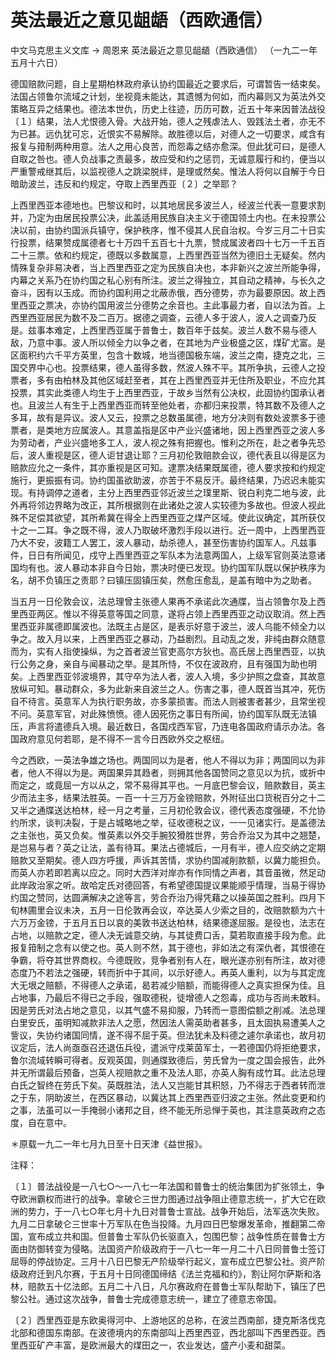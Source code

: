# 英法最近之意见龃龉（西欧通信）

中文马克思主义文库 -> 周恩来
英法最近之意见龃龉（西欧通信）
 （一九二一年五月十六日）

德国赔款问题，自上星期柏林政府承认协约国最近之要求后，可谓暂告一结束矣。法国占领鲁尔流域之计划，坐视竟未能达，其遗憾为何如，而内幕则又为英法外交策略互异之结果也。德法本世仇，历史上往迹，历历可数，近五十年来因普法战役〔１〕结果，法人尤恨德入骨。大战开始，德人之残虐法人、毁践法土者，亦无不为已甚。远仇犹可忘，近恨实不易解除。故胜德以后，对德人之一切要求，咸含有报复与箝制两种用意。法人之用心良苦，而怨毒之结亦愈深。但此犹可曰，是德人自取之咎也。德人负战事之责最多，故应受和约之惩罚，无诚意履行和约，便当以严重警戒继其后，以监视德人之跳梁脱绊，是理或然矣。惟法人将何以自解于今日暗助波兰，违反和约规定，夺取上西里西亚〔２〕之举耶？
 

上西里西亚本德地也。巴黎议和时，以其地居民多波兰人，经波兰代表一意要求割并，乃定为由居民投票公决，此盖适用民族自决主义于德国领土内也。在未投票公决以前，由协约国派兵镇守，保护秩序，惟不侵其人民自治权。今岁三月二十日实行投票，结果赞成属德者七十万四千五百七十九票，赞成属波者四十七万一千五百二十三票。依和约规定，德既以多数属意，上西里西亚当然为德旧土无疑矣。然内情殊复杂非易决者，当上西里西亚之定为民族自决也，本非新兴之波兰所能争得，内幕之关系乃在协约国之私心别有所注。波兰之得独立，其自动之精神，与长久之奋斗，因有以玉成。而协约国利用之北蔽赤俄，西分德势，亦为最要原因。故上西里西亚之票决，亦协约国用波兰分德势之余音也。主此事最力者，自以法为首。上西里西亚居民为数不及二百万。据德之调查，云德人多于波人，波人之调查乃反是。兹事本难定，上西里西亚属于普鲁士，数百年于兹矣。波兰人数不易与德人敌，乃意中事。波人所以倾全力以争之者，在其地为产业极盛之区，煤矿尤富。是区面积约六千平方英里，包含十数城，地当德国极东端，波兰之南，捷克之北，三国交界中心也。投票结果，德人虽得多数，然波人殊不平。其所争执，云德人之投票者，多有由柏林及其他区域赶至者，其在上西里西亚并无住所及职业，不应允其投票，其实此类德人均生于上西里西亚，于故乡当然有公决权，此固协约国承认者也。且波兰人有生于上西里西亚而转至他处者，亦都归来投票，特其数不及德人之多耳，故有是异议。波人又云，投票之总数虽属德，地方分决则有数处波票多于德票者，是类地方应属波人。其意盖指是区中产业兴盛诸地，因上西里西亚之波人多为劳动者，产业兴盛地多工人，波人视之殊有把握也。惟利之所在，赴之者争先恐后，波人重视是区，德人讵甘退让耶？三月初伦敦赔款会议，德代表且以得是区为赔款应允之一条件，其亦重视是区可知。逮票决结果既属德，德人要求按和约规定施行，更振振有词。协约国虽欲助波，亦苦于不易反汗。最终结果，乃迟迟未能实现。有持调停之道者，主分上西里西亚邻近波兰之璞里斯、锐白利克二地与波，此外再将邻边界略为改正，其所根据则在此诸处之波人实较德为多故也。但波人视此殊不足偿其欲望，其所希冀在得全上西里西亚之煤产区域。使此议确定，其所获仅十之一二耳。争之既不得，波人乃取破坏激烈手段以进行。近一周中，上西里西亚乃大不安，波籍工人罢工，波人暴动，劫杀德人，甚至伤害协约国军人。凡兹事件，日日有所闻见，戍守上西里西亚之军队本为法意两国人，上级军官则英法意诸国均有也。波人暴动本非自今日始，票决时便已发现。协约国军队既以保护秩序为名，胡不负镇压之责耶？曰镇压固镇压矣，然愈压愈乱，是盖有暗中为之助者。

当五月一日伦敦会议，法总理曾主张德人果再不承诺此次通牒，当占领鲁尔及上西里西亚两区。惟以不得英意等国之同意，遂将占领上西里西亚之动议取消。然上西里西亚非属德即属波也。法既主占是区，是表示好意于波兰，波人乌能不倾全力以争之。故入月以来，上西里西亚之暴动，乃益剧烈。且动乱之发，非纯由群众随意而为，实有人指使操纵，为之首者波兰官吏高尔方狄也。高氏居上西里西亚，以执行公务之身，亲自与闻暴动之举。是其所恃，不仅在波政府，且有强国为助也明矣。上西里西亚邻波境界，其守卒为法人者，波人入境，多少护照之盘查，其故意放纵可知。暴动群众，多为此新来自波兰之人。伤害之事，德人既首当其冲，死伤自不待言。英意军人为执行职务故，亦多蒙损害。而法人则被害者甚少，且常坐视不问。英意军官，对此殊愤愤。德人因死伤之事日有所闻，协约国军队既无法镇压，声言将遣德兵入境。最近数日，各国戍西军官，乃连电各国政府请示办法。各国政府意见何若耶，是不得不一言今日西欧外交之枢纽。

今之西欧，一英法争雄之场也。两国同以为是者，他人不得以为非；两国同以为非者，他人不得以为是。两国果异其趋者，则拥其他各国赞同之意见以为抗，或折中而定之，或竟屈一方以从之，常不易得其平也。一月底巴黎会议，赔款数目，英主少而法主多，结果法胜英。一百一十三万万金镑赔款，外附征出口货税百分之十二又半之通牒送达柏林，经一月之考量，三月初伦敦会议，德代表态度强硬，不允协约所求，谈判决裂，于是占城略地之举，征收德税之议，一一见诸实行。是盖德法之主张也，英又负矣。惟英素以外交手腕狡猾胜世界，劳合乔治又为其中之翘楚，是岂易与者？英之让法，盖有待耳。果法占德城后，一月有半，德人应交纳之定期赔款又至期矣。德人四方呼援，声诉其苦情，求协约国减削款额，以冀力能担负。而英人亦若即若离以应之。同时大西洋对岸亦有作同情之声者，其音虽微，然足动此岸政治家之听。故哈定氏对德回答，有希望德国提议果能顺乎情理，当易于得协约国之赞同，达圆满解决之途等言，劳合乔治乃得凭藉之以操英国之胜利。四月下旬林圃里会议未决，五月一日伦敦再会议，卒达英人少索之目的，改赔款额为六十六万万金镑，于五月五日以哀的美敦书送达柏林，结果德遂屈服。是役也，法志在占地，以赔款之定，德人决无诚意交纳，与其徒费口舌，莫若取直接手段为愈。此报复箝制之念有以使之也。英人则不然，其于德也，非如法之有深仇者，其恨德在争霸，将夺其世界商权。今德既败，竞争者别有人在，眼光遂亦别有所注，故对德态度乃不若法之强硬，转而折中于其间，以示好德人。再英人重利，以为与其定庞大无垠之赔额，不得德人之承诺，曷若减少赔额，而能得德人之真实担保为佳。且占地事，乃最后不得已之手段，强取德税，徒增德人之怨毒，成功与否尚未敢料。因是劳氏对法占地之意见，以其气盛不易抑服，乃转而一意图偿额之削减。法总理白里安氏，虽明知减款非法人之愿，然因法人需英助者甚多，且太固执易遭美人之訾议，失协约诸国同情，遂不得不屈于英。但法犹未及料德之遽尔承诺也，故月初议定后，法人尚亟亟召还退伍兵役，遣派守戍莱茵军士，一若德国仍将拒绝要求，鲁尔流域转瞬可得者。反观英国，则通牒致德后，劳氏曾为一度之国会报告，此外并无所谓最后预备，岂英人视赔款之重不及法人耶，亦英人胸有成竹耳。此法总理白氏之智终在劳氏下矣。英既胜法，法人又岂能甘其积怒，乃不得志于西者转而泄之于东，阴助波兰，在西区暴动，以冀达其上西里西亚归波之主张。然此变更和约之事，法虽可以一手掩弱小诸邦之目，终不能无所忌惮于英也，其注意英政府之态度，自在意中。

＊原载一九二一年七月九日至十日天津《益世报》。

注释：

〔１〕普法战役是一八七○～一八七一年法国和普鲁士的统治集团为扩张领土，争夺欧洲霸权而进行的战争。拿破仑三世力图通过战争阻止德意志统一，扩大它在欧洲的势力，于一八七○年七月十九日对普鲁士宣战。战争开始后，法军迭次失败。九月二日拿破仑三世率十万军队在色当投降。九月四日巴黎爆发革命，推翻第二帝国，宣布成立共和国。但普鲁士军队仍长驱直入，包围巴黎；战争性质在普鲁士方面由防御转变为侵略。法国资产阶级政府于一八七一年一月二十八日同普鲁士签订屈辱的停战协定。三月十八日巴黎无产阶级举行起义，宣布成立巴黎公社。资产阶级政府迁到凡尔赛，于五月十日同德国缔结《法兰克福和约》，割让阿尔萨斯和洛林，赔款五十亿法郎。五月二十八日，凡尔赛政府在普鲁士军队帮助下，镇压了巴黎公社。通过这次战争，普鲁士完成德意志统一，建立了德意志帝国。

〔２〕西里西亚是东欧奥得河中、上游地区的总称，在波兰西南部，捷克斯洛伐克北部和德国东南部。在波德境内的东南部叫上西里西亚，西北部叫下西里西亚。西里西亚矿产丰富，是欧洲最大的煤田之一，农业发达，盛产小麦和甜菜。


